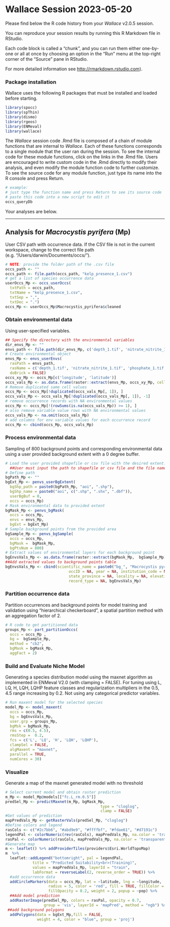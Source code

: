 Wallace Session 2023-05-20
================

Please find below the R code history from your *Wallace* v2.0.5 session.

You can reproduce your session results by running this R Markdown file
in RStudio.

Each code block is called a “chunk”, and you can run them either
one-by-one or all at once by choosing an option in the “Run” menu at the
top-right corner of the “Source” pane in RStudio.

For more detailed information see <http://rmarkdown.rstudio.com>).

### Package installation

Wallace uses the following R packages that must be installed and loaded
before starting.

```r
library(spocc)
library(spThin)
library(dismo)
library(rgeos)
library(ENMeval)
library(wallace)
```

The *Wallace* session code .Rmd file is composed of a chain of module
functions that are internal to *Wallace*. Each of these functions
corresponds to a single module that the user ran during the session. To
see the internal code for these module functions, click on the links in
the .Rmd file. Users are encouraged to write custom code in the .Rmd
directly to modify their analysis, and even modify the module function
code to further customize. To see the source code for any module
function, just type its name into the R console and press Return.

```r
# example:
# just type the function name and press Return to see its source code
# paste this code into a new script to edit it
occs_queryDb
```

Your analyses are below.

------------------------------------------------------------------------

## Analysis for *Macrocystis pyrifera* (Mp)

User CSV path with occurrence data. If the CSV file is not in the
current workspace, change to the correct file path
(e.g. “/Users/darwin/Documents/occs/”).

```r
# NOTE: provide the folder path of the .csv file
occs_path <- ""
occs_path <- file.path(occs_path, "kelp_presence_1.csv")
# get a list of species occurrence data
userOccs_Mp <- occs_userOccs(
  txtPath = occs_path, 
  txtName = "kelp_presence_1.csv", 
  txtSep = ",", 
  txtDec = ".")
occs_Mp <- userOccs_Mp$Macrocystis_pyrifera$cleaned
```

### Obtain environmental data

Using user-specified variables.

```r
## Specify the directory with the environmental variables
dir_envs_Mp <- ""
envs_path <- file.path(dir_envs_Mp, c('depth_1.tif', 'nitrate_nitrite_1.tif', 'phosphate_1.tif'))
# Create environmental object 
envs_Mp <- envs_userEnvs(
  rasPath = envs_path,
  rasName = c('depth_1.tif', 'nitrate_nitrite_1.tif', 'phosphate_1.tif'),
  doBrick = FALSE)
occs_xy_Mp <- occs_Mp[c('longitude', 'latitude')]
occs_vals_Mp <- as.data.frame(raster::extract(envs_Mp, occs_xy_Mp, cellnumbers = TRUE))
# Remove duplicated same cell values
occs_Mp <- occs_Mp[!duplicated(occs_vals_Mp[, 1]), ]
occs_vals_Mp <- occs_vals_Mp[!duplicated(occs_vals_Mp[, 1]), -1]
# remove occurrence records with NA environmental values
occs_Mp <- occs_Mp[!(rowSums(is.na(occs_vals_Mp)) >= 1), ]
# also remove variable value rows with NA environmental values
occs_vals_Mp <- na.omit(occs_vals_Mp)
# add columns for env variable values for each occurrence record
occs_Mp <- cbind(occs_Mp, occs_vals_Mp)
```

### Process environmental data

Sampling of 800 background points and corresponding environmental data
using a user provided background extent with a 0 degree buffer.

```r
# Load the user provided shapefile or csv file with the desired extent.
  ##User must input the path to shapefile or csv file and the file name 
# Define path
bgPath_Mp <- ""
bgExt_Mp <- penvs_userBgExtent(
  bgShp_path = paste0(bgPath_Mp, "aoi", ".shp"),
  bgShp_name = paste0("aoi", c(".shp", ".shx", ".dbf")),
  userBgBuf = 0,
  occs = occs_Mp)
# Mask environmental data to provided extent
bgMask_Mp <- penvs_bgMask(
  occs = occs_Mp,
  envs = envs_Mp,
  bgExt = bgExt_Mp)
# Sample background points from the provided area
bgSample_Mp <- penvs_bgSample(
  occs = occs_Mp,
  bgMask =  bgMask_Mp,
  bgPtsNum = 800)
# Extract values of environmental layers for each background point
bgEnvsVals_Mp <- as.data.frame(raster::extract(bgMask_Mp,  bgSample_Mp))
##Add extracted values to background points table
bgEnvsVals_Mp <- cbind(scientific_name = paste0("bg_", "Macrocystis pyrifera"), bgSample_Mp,
                            occID = NA, year = NA, institution_code = NA, country = NA,
                            state_province = NA, locality = NA, elevation = NA,
                            record_type = NA, bgEnvsVals_Mp)
```

### Partition occurrence data

Partition occurrences and background points for model training and
validation using “hierarchical checkerboard”, a spatial partition method
with an aggregation factor of 2.

```r
# R code to get partitioned data
groups_Mp <- part_partitionOccs(
  occs = occs_Mp ,
  bg =  bgSample_Mp, 
  method = "cb2",
  bgMask = bgMask_Mp,
  aggFact = 2) 
```

### Build and Evaluate Niche Model

Generating a species distribution model using the maxnet algorithm as
implemented in ENMeval V2.0 (with clamping = FALSE). For tuning using L,
LQ, H, LQH, LQHP feature classes and regularization multipliers in the
0.5, 4.5 range increasing by 0.2. Not using any categorical predictor
variables.

```r
# Run maxent model for the selected species
model_Mp <- model_maxent(
  occs = occs_Mp,
  bg = bgEnvsVals_Mp,
  user.grp = groups_Mp, 
  bgMsk = bgMask_Mp,
  rms = c(0.5, 4.5), 
  rmsStep =  0.2,
  fcs = c('L', 'LQ', 'H', 'LQH', 'LQHP'),
  clampSel = FALSE,
  algMaxent = "maxnet",
  parallel = TRUE,
  numCores = 30)
```

### Visualize

Generate a map of the maxnet generated model with no threshold

```r
# Select current model and obtain raster prediction
m_Mp <- model_Mp@models[["fc.L_rm.0.5"]]
predSel_Mp <- predictMaxnet(m_Mp, bgMask_Mp,
                                          type = "cloglog", 
                                          clamp = FALSE)
#Get values of prediction
mapPredVals_Mp <- getRasterVals(predSel_Mp, "cloglog")
#Define colors and legend  
rasCols <- c("#2c7bb6", "#abd9e9", "#ffffbf", "#fdae61", "#d7191c")
legendPal <- colorNumeric(rev(rasCols), mapPredVals_Mp, na.color = 'transparent')
rasPal <- colorNumeric(rasCols, mapPredVals_Mp, na.color = 'transparent')
#Generate map
m <- leaflet() %>% addProviderTiles(providers$Esri.WorldTopoMap) 
m  %>%
  leaflet::addLegend("bottomright", pal = legendPal,
            title = "Predicted Suitability<br>(Training)",
            values = mapPredVals_Mp, layerId = "train",
            labFormat = reverseLabel(2, reverse_order = TRUE)) %>% 
  #add occurrence data
  addCircleMarkers(data = occs_Mp, lat = ~latitude, lng = ~longitude,
                   radius = 5, color = 'red', fill = TRUE, fillColor = "red",
                   fillOpacity = 0.2, weight = 2, popup = ~pop) %>% 
  ##Add model prediction
  addRasterImage(predSel_Mp, colors = rasPal, opacity = 0.7,
                 group = 'vis', layerId = 'mapPred', method = "ngb") %>%
 ##add background polygons
  addPolygons(data = bgExt_Mp,fill = FALSE,
              weight = 4, color = "blue", group = 'proj')
```
